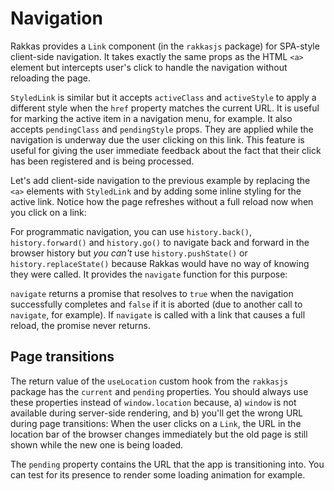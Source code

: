 
# Navigation

Rakkas provides a `Link` component (in the `rakkasjs` package) for SPA-style client-side navigation. It takes exactly the same props as the HTML `<a>` element but intercepts user's click to handle the navigation without reloading the page.

`StyledLink` is similar but it accepts `activeClass` and `activeStyle` to apply a different style when the `href` property matches the current URL. It is useful for marking the active item in a navigation menu, for example. It also accepts `pendingClass` and `pendingStyle` props. They are applied while the navigation is underway due the user clicking on this link. This feature is useful for giving the user immediate feedback about the fact that their click has been registered and is being processed.

Let's add client-side navigation to the previous example by replacing the `<a>` elements with `StyledLink` and by adding some inline styling for the active link. Notice how the page refreshes without a full reload now when you click on a link:


<SampleViewer code={navlinkExample} url="/examples/navlink/Fatih" />

For programmatic navigation, you can use `history.back()`, `history.forward()` and `history.go()` to navigate back and forward in the browser history but _you can't_ use `history.pushState()` or `history.replaceState()` because Rakkas would have no way of knowing they were called. It provides the `navigate` function for this purpose:


<SampleViewer url="/examples/navigate/Fatih" code={navigateExample} />

`navigate` returns a promise that resolves to `true` when the navigation successfully completes and `false` if it is aborted (due to another call to `navigate`, for example). If `navigate` is called with a link that causes a full reload, the promise never returns.

## Page transitions

The return value of the `useLocation` custom hook from the `rakkasjs` package has the `current` and `pending` properties. You should always use these properties instead of `window.location` because, a) `window` is not available during server-side rendering, and b) you'll get the wrong URL during page transitions: When the user clicks on a `Link`, the URL in the location bar of the browser changes immediately but the old page is still shown while the new one is being loaded.

The `pending` property contains the URL that the app is transitioning into. You can test for its presence to render some loading animation for example.
